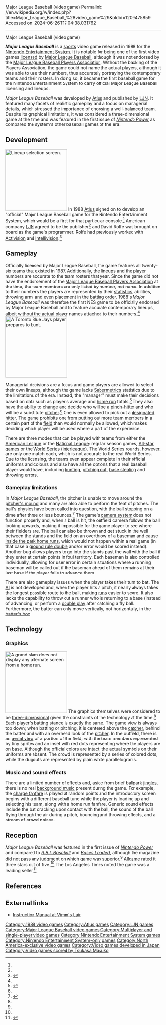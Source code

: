 Major League Baseball (video game)
Permalink: //en.wikipedia.org/w/index.php?title=Major_League_Baseball_%28video_game%29&oldid=1209475859
Accessed on: 2024-06-26T17:04:38.031762



------
Major League Baseball (video game)
{{short description|Sports video game released in 1988}}
{{Use mdy dates|date=October 2011}}
{{Infobox video game
| title = Major League Baseball
| image = MajorLeagueBaseballLJNCover.jpg
| caption = Cover art
| developer = [[Atlus]]
| publisher = [[LJN]]<ref name="Allgame">{{cite web|last = Baker|first = Christopher Michael|title = Major League Baseball- Overview|publisher = [[Allgame]]|url = http://www.allgame.com/game.php?id=1249|access-date = 2019-12-12|archive-url = https://web.archive.org/web/20141114141248/http://www.allgame.com/game.php?id=1249|archive-date = November 14, 2014|url-status = dead}}</ref>
| composer = Tsukasa Masuko
| released = {{vgrelease|NA|April 1988<ref name="Allgame"/>}}
| genre = [[Sports game|Sports]] <small>(with [[3D computer graphics|3D graphics]])</small><ref name="Allgame"/>
| modes = [[Single-player video game|Single-player]] <br> [[multiplayer video game|Multiplayer]] <small>(up to 2 players)</small>
| platforms = [[Nintendo Entertainment System]]
}}

'''''Major League Baseball''''' is a [[sports game|sports]] video game released in 1988 for the [[Nintendo Entertainment System]]. It is notable for being one of the first video games [[licensed]] by [[Major League Baseball]], although it was not endorsed by the [[Major League Baseball Players Association]]. Without the backing of the Players Association, the game could not name the actual players, although it was able to use their numbers, thus accurately portraying the contemporary teams and their rosters. In doing so, it became the first baseball game for the Nintendo Entertainment System to carry official Major League Baseball licensing and lineups.

''Major League Baseball'' was developed by [[Atlus]] and published by [[LJN]]. It featured many facets of realistic gameplay and a focus on managerial details, which stressed the importance of choosing a well-balanced team. Despite its graphical limitations, it was considered a three-dimensional game at the time and was featured in the first issue of ''[[Nintendo Power]]'' as compared the system's other baseball games of the era.

==Development==
[[File:MLBPlayerSelectionScreen.png|200px|thumb|left|Lineup selection screen.]] 
In 1988 [[Atlus]] signed on to develop an "official" Major League Baseball game for the Nintendo Entertainment System, which would be a first for that particular console.<ref name="Allgame"/> American company [[LJN]] agreed to be the publisher<ref name="Allgame"/> and David Rolfe was brought on board as the game's programmer. Rolfe had previously worked with [[Activision]] and [[Intellivision]].<ref name="Rolfe">{{Cite web|title = Interview – David Rolfe|publisher = Good Deal Games|year = 2003|url = http://www.gooddealgames.com/interviews/int_rolfe.html|access-date = September 11, 2011|archive-url = https://web.archive.org/web/20110927211244/http://www.gooddealgames.com/interviews/int_rolfe.html|archive-date = September 27, 2011|url-status = live}}</ref>

==Gameplay==
Officially licensed by Major League Baseball, the game features all twenty-six teams that existed in 1987. Additionally, the lineups and the player numbers are accurate to the team rosters that year. Since the game did not have the endorsement of the [[Major League Baseball Players Association]] at the time, the team members are only listed by number, not name. In addition to their numbers the players are represented by their [[baseball statistics|statistics]], abilities, throwing arm, and even placement in the [[batting order (baseball)|batting order]]. 1988's ''Major League Baseball'' was therefore the first NES game to be officially endorsed by Major League Baseball and to feature accurate contemporary lineups, albeit without the actual player names attached to their numbers.<ref name="Allgame"/> [[File:MLBBunt.png|200px|thumb|right|A [[Toronto Blue Jays]] player prepares to bunt.]]

Managerial decisions are a focus and game players are allowed to select their own lineups, although the game lacks [[Sabermetrics]] statistics due to the limitations of the era. Instead, the "manager" must make their decisions based on data such as player's average and [[home run]] totals.<ref name="Power">{{cite magazine|magazine=[[Nintendo Power]]|title = Baseball Round Up|author=Nintendo Power Staff|issue = 1|date=July–August 1988|pages = 44|publisher=[[Nintendo]]}}</ref> They also have the ability to change and decide who will be a [[pinch-hitter]] and who will be a substitute [[pitcher]].<ref name="Allgame"/> One is even allowed to pick out a [[designated hitter]]. The game prohibits one from putting out more team members in a certain part of the [[baseball field|field]] than would normally be allowed, which makes deciding which player will be used where a part of the experience.

There are three modes that can be played with teams from either the [[American League]] or the [[National League (baseball)|National League]]: regular season games, [[All-star game]]s or the [[World Series]] ([[interleague]]). The World Series rounds, however, are only one match each, which is not accurate to the real World Series. Due to the licensing, the teams even appear complete in their official uniforms and colours and also have all the options that a real baseball player would have, including [[bunt (baseball)|bunting]], [[pitch out|pitching out]], [[base stealing]] and throwing errors.

===Gameplay limitations===
In ''Major League Baseball'', the pitcher is unable to move around the [[pitcher's mound]] and many are also able to perform the feat of {{convert|100|mi/h|km/h|-1|abbr=on}} pitches. The ball's physics have been called into question, with the ball stopping on a dime after three or less bounces.<ref name="HTWANSG">{{cite book|last = Rovin|first = Jeff|title = How to Win at Nintendo Sports Games|publisher=St Martins Mass Market Paper|date = September 1990|pages = 192|isbn = 0-312-92371-6}}</ref> The game's [[camera system]] does not function properly and, when a ball is hit, the outfield camera follows the ball looking upwards, making it impossible for the game player to see where their fielders are. The ball can also be thrown and get stuck in the well between the stands and the field on an overthrow of a baseman and cause [[Inside-the-park home run|inside the park home run]]s, which would not happen within a real game (in that case a [[ground rule double]] and/or error would be scored instead). Another bug allows players to go into the stands past the wall with the ball if they enter at certain points in foul territory. Each baseman is also controlled individually, allowing for user error in certain situations where a running baseman will be called out if the baseman ahead of them remains at their last base if the player fails to advance them.

There are also gameplay issues when the player takes their turn to bat. The [[Artificial intelligence|AI]] is not developed and, when the player hits a pitch, it nearly always takes the longest possible route to the ball, making [[run (baseball)|runs]] easier to score. It also lacks the capability to throw out a runner who is returning to a base (instead of advancing) or perform a [[double play]] after catching a fly ball. Furthermore, the batter can only move vertically, not horizontally, in the [[batter's box]].

==Technology==

===Graphics===
[[File:MLBGrandSlam.png|200px|thumb|right|A [[Grand slam (baseball)|grand slam]] does not display any alternate screen from a [[home run]].]]
The graphics themselves were considered to be [[3D computer graphics|three-dimensional]] given the constraints of the technology at the time.<ref name="Allgame"/> Each player's batting stance is exactly the same. The game view is always top down; when batting or pitching, it is centered above the [[catcher]], behind the batter and with an overhead look of the [[pitcher]]. In the outfield, there is an [[aerial view]] of a portion of the field, with the team members represented by tiny sprites and an inset with red dots representing where the players are on base. Although the official colors are intact, the actual symbols on their uniforms are absent. The crowd is represented by a series of colored dots, while the dugouts are represented by plain white parallelograms.

===Music and sound effects===
There are a limited number of effects and, aside from brief ballpark [[jingle]]s, there is no real [[background music]] present during the game. For example, the [[charge (fanfare)|charge fanfare]] is played at random points and the introductory screen begins with a different baseball tune while the player is loading up and selecting his team, along with a home run fanfare. Generic sound effects include the bat cracking upon contact with the ball, the sound of the ball flying through the air during a pitch, bouncing and throwing effects, and a stream of crowd noises.

==Reception==
''Major League Baseball'' was featured in the first issue of ''[[Nintendo Power]]'' and compared to ''[[R.B.I. Baseball]]'' and ''[[Bases Loaded (video game)|Bases Loaded]]'', although the magazine did not pass any judgment on which game was superior.<ref name="Power"/> [[Allgame]] rated it three stars out of five.<ref name="Allgame"/> The Los Angeles Times noted the game was a leading seller.<ref>{{cite web|url=https://www.newspapers.com/image/404326982/|title=Memo:Video Games|date=June 13, 1988|work=Los Angeles Times}}</ref>

==References==
{{reflist}}

==External links==
*[http://vimm.net/manual/manual.php?system=NES&title=MajorLeagueBaseball&destDPI=95 Instruction Manual at Vimm's Lair]

{{Atlus}}
{{LJN video games}}

[[Category:1988 video games]]
[[Category:Atlus games]]
[[Category:LJN games]]
[[Category:Major League Baseball video games]]
[[Category:Multiplayer and single-player video games]]
[[Category:Nintendo Entertainment System games]]
[[Category:Nintendo Entertainment System-only games]]
[[Category:North America-exclusive video games]]
[[Category:Video games developed in Japan]]
[[Category:Video games scored by Tsukasa Masuko]]